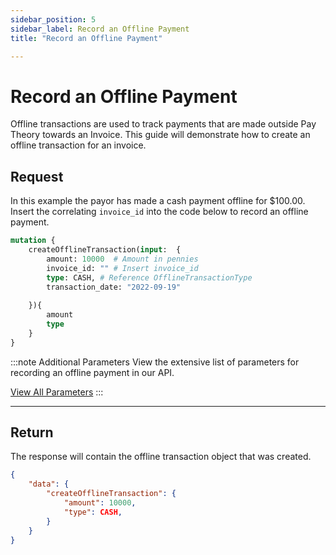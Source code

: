 ```yaml
---
sidebar_position: 5
sidebar_label: Record an Offline Payment
title: "Record an Offline Payment"

---
```



# Record an Offline Payment
 Offline transactions are used to track payments that are made outside Pay Theory towards an Invoice. This guide will demonstrate how to create an offline transaction for an invoice.

## Request
In this example the payor has made a cash payment offline for $100.00. Insert the correlating `invoice_id` into the code below to record an offline payment. 

```graphql title="GraphQL"
mutation {
    createOfflineTransaction(input:  {
        amount: 10000  # Amount in pennies
        invoice_id: "" # Insert invoice_id
        type: CASH, # Reference OfflineTransactionType 
        transaction_date: "2022-09-19"
    
    }){
        amount
        type
    }
}
```

:::note  Additional Parameters
View the extensive list of parameters for recording an offline payment in our API. 

<a href= "../../api/invoice#create-an-offline-transaction" class="button button--primary button--md">View All Parameters</a>
:::

***

## Return
The response will contain the offline transaction object that was created.

```JSON title="JSON"
{
    "data": {
        "createOfflineTransaction": {
            "amount": 10000,
            "type": CASH,
        }
    }
}

```
